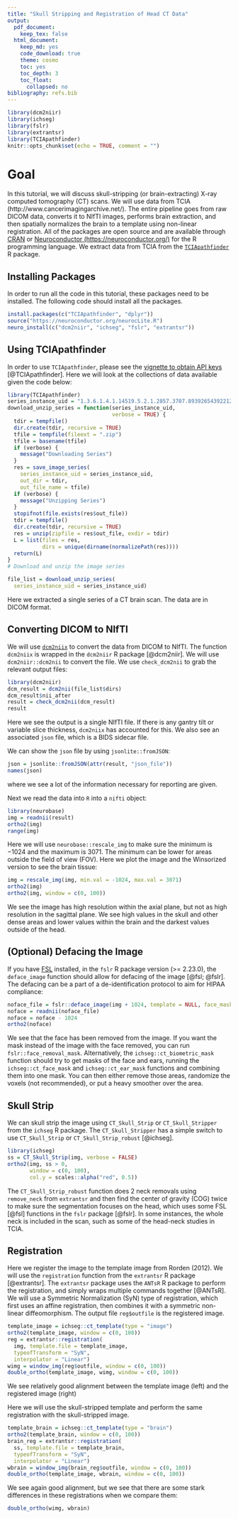 ```yaml
---
title: "Skull Stripping and Registration of Head CT Data"
output:
  pdf_document:
    keep_tex: false
  html_document:
    keep_md: yes
    code_download: true    
    theme: cosmo
    toc: yes
    toc_depth: 3
    toc_float:
      collapsed: no
bibliography: refs.bib
---
```



```r
library(dcm2niir)
library(ichseg)
library(fslr)
library(extrantsr)
library(TCIApathfinder)
knitr::opts_chunk$set(echo = TRUE, comment = "")
```


# Goal
In this tutorial, we will discuss skull-stripping (or brain-extracting) X-ray computed tomography (CT) scans.  We will use data from TCIA (http://www.cancerimagingarchive.net/).  The entire pipeline goes from raw DICOM data, converts it to NIfTI images, performs brain extraction, and then spatially normalizes the brain to a template using non-linear registration.  All of the packages are open source and are available through [CRAN](https://cran.r-project.org/) or [Neuroconductor (https://neuroconductor.org/)](https://neuroconductor.org/) for the R programming language.  We extract data from TCIA from the [`TCIApathfinder`](https://CRAN.R-project.org/package=TCIApathfinder) R package.

## Installing Packages

In order to run all the code in this tutorial, these packages need to be installed.  The following code should install all the packages. 

```r
install.packages(c("TCIApathfinder", "dplyr"))
source("https://neuroconductor.org/neurocLite.R") 
neuro_install(c("dcm2niir", "ichseg", "fslr", "extrantsr"))
```



## Using TCIApathfinder

In order to use `TCIApathfinder`, please see the [vignette to obtain API keys](https://cran.r-project.org/web/packages/TCIApathfinder/vignettes/introduction.html) [@TCIApathfinder].  Here we will look at the collections of data available given the code below:

```r
library(TCIApathfinder)
series_instance_uid = "1.3.6.1.4.1.14519.5.2.1.2857.3707.893926543922125108620513439908"
download_unzip_series = function(series_instance_uid,
                                 verbose = TRUE) {
  tdir = tempfile()
  dir.create(tdir, recursive = TRUE)
  tfile = tempfile(fileext = ".zip")
  tfile = basename(tfile)
  if (verbose) {
    message("Downloading Series")
  }
  res = save_image_series(
    series_instance_uid = series_instance_uid, 
    out_dir = tdir, 
    out_file_name = tfile)
  if (verbose) {
    message("Unzipping Series")
  }  
  stopifnot(file.exists(res$out_file))
  tdir = tempfile()
  dir.create(tdir, recursive = TRUE)
  res = unzip(zipfile = res$out_file, exdir = tdir)
  L = list(files = res,
           dirs = unique(dirname(normalizePath(res))))
  return(L)
}
# Download and unzip the image series

file_list = download_unzip_series(
  series_instance_uid = series_instance_uid)
```

Here we extracted a single series of a CT brain scan.  The data are in DICOM format.

## Converting DICOM to NIfTI

We will use [`dcm2niix`](https://github.com/rordenlab/dcm2niix) to convert the data from DICOM to NIfTI.  The function `dcm2niix` is wrapped in the `dcm2niir` R package [@dcm2niir].  We will use `dcm2niir::dcm2nii` to convert the file.  We use `check_dcm2nii` to grab the relevant output files:
 
```r
library(dcm2niir)
dcm_result = dcm2nii(file_list$dirs)
dcm_result$nii_after
result = check_dcm2nii(dcm_result)
result
```
Here we see the output is a single NIfTI file.  If there is any gantry tilt or variable slice thickness, `dcm2niix` has accounted for this.  We also see an associated `json` file, which is a BIDS sidecar file.

We can show the `json` file by using `jsonlite::fromJSON`:
```r
json = jsonlite::fromJSON(attr(result, "json_file"))
names(json)
```
where we see a lot of the information necessary for reporting are given.  

Next we read the data into `R` into a `nifti` object:
```r
library(neurobase)
img = readnii(result)
ortho2(img)
range(img)
```

Here we will use `neurobase::rescale_img` to make sure the minimum is $-1024$ and the maximum is $3071$.  The minimum can be lower for areas outside the field of view (FOV).  Here we plot the image and the Winsorized version to see the brain tissue:

```r
img = rescale_img(img, min.val = -1024, max.val = 3071)
ortho2(img)
ortho2(img, window = c(0, 100))
```

We see the image has high resolution within the axial plane, but not as high resolution in the sagittal plane.  We see high values in the skull and other dense areas and lower values within the brain and the darkest values outside of the head.

## (Optional) Defacing the Image

If you have [FSL](https://fsl.fmrib.ox.ac.uk/fsl/fslwiki) installed, in the `fslr` R package version (>= 2.23.0), the `deface_image` function should allow for defacing of the image [@fsl; @fslr].  The defacing can be a part of a de-identification protocol to aim for HIPAA compliance:

```r
noface_file = fslr::deface_image(img + 1024, template = NULL, face_mask = NULL)
noface = readnii(noface_file)
noface = noface - 1024
ortho2(noface)
```

We see that the face has been removed from the image.  If you want the mask instead of the image with the face removed, you can run `fslr::face_removal_mask`.  Alternatively, the `ichseg::ct_biometric_mask` function should try to get masks of the face and ears, running the `ichseg::ct_face_mask` and `ichseg::ct_ear_mask` functions and combining them into one mask.  You can then either remove those areas, randomize the voxels (not recommended), or put a heavy smoother over the area. 

## Skull Strip

We can skull strip the image using `CT_Skull_Strip` or `CT_Skull_Stripper` from the `ichseg` R package.  The `CT_Skull_Stripper` has a simple switch to use `CT_Skull_Strip` or `CT_Skull_Strip_robust` [@ichseg].  
```r
library(ichseg)
ss = CT_Skull_Strip(img, verbose = FALSE)
ortho2(img, ss > 0, 
       window = c(0, 100),
       col.y = scales::alpha("red", 0.5))
```

The `CT_Skull_Strip_robust` function does 2 neck removals using `remove_neck` from `extrantsr` and then find the center of gravity (COG) twice to make sure the segmentation focuses on the head, which uses some FSL [@fsl] functions in the `fslr` package [@fslr].  In some instances, the whole neck is included in the scan, such as some of the head-neck studies in TCIA.

## Registration

Here we register the image to the template image from Rorden (2012).  We will use the `registration` function from the `extrantsr` R package [@extrantsr].  The `extrantsr` package uses the `ANTsR` R package to perform the registration, and simply wraps multiple commands together [@ANTsR].  We will use a Symmetric Normalization (SyN) type of registration, which first uses an affine registration, then combines it with a symmetric non-linear diffeomorphism.  The output file `reg$outfile` is the registered image.

```r
template_image = ichseg::ct_template(type = "image")
ortho2(template_image, window = c(0, 100))
reg = extrantsr::registration(
  img, template.file = template_image, 
  typeofTransform = "SyN", 
  interpolator = "Linear")
wimg = window_img(reg$outfile, window = c(0, 100))
double_ortho(template_image, wimg, window = c(0, 100))
```
We see relatively good alignment between the template image (left) and the registered image (right)

Here we will use the skull-stripped template and perform the same registration with the skull-stripped image.  
```r
template_brain = ichseg::ct_template(type = "brain")
ortho2(template_brain, window = c(0, 100))
brain_reg = extrantsr::registration(
  ss, template.file = template_brain, 
  typeofTransform = "SyN", 
  interpolator = "Linear")
wbrain = window_img(brain_reg$outfile, window = c(0, 100))
double_ortho(template_image, wbrain, window = c(0, 100))
```

We see again good alignment, but we see that there are some stark differences in these registrations when we compare them:

```r
double_ortho(wimg, wbrain)
```

